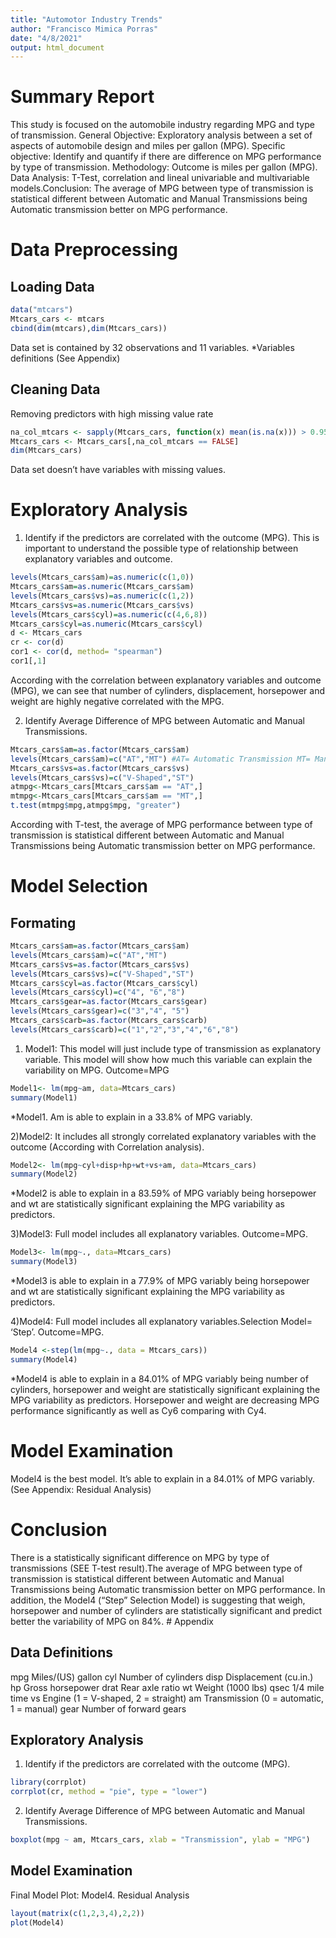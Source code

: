 ---
title: "Automotor Industry Trends"
author: "Francisco Mimica Porras"
date: "4/8/2021"
output: html_document
---

# Summary Report

This study is focused on the automobile industry regarding  MPG and type of transmission. General Objective: Exploratory analysis between a set of aspects of automobile design and miles per gallon (MPG). Specific objective: Identify and quantify if there are difference on MPG performance by type of transmission. Methodology: Outcome is miles per gallon (MPG). Data Analysis: T-Test, correlation and lineal univariable and multivariable models.Conclusion: The average of MPG between type of transmission is statistical different between Automatic and Manual Transmissions being Automatic transmission better on MPG performance. 

# Data Preprocessing

## Loading Data

```{r}
data("mtcars")
Mtcars_cars <- mtcars
cbind(dim(mtcars),dim(Mtcars_cars))
```
Data set is contained by 32 observations and 11 variables. 
*Variables definitions (See Appendix)

## Cleaning Data

Removing predictors with high missing value rate

```{r}
na_col_mtcars <- sapply(Mtcars_cars, function(x) mean(is.na(x))) > 0.95 # threshold is 95%
Mtcars_cars <- Mtcars_cars[,na_col_mtcars == FALSE]
dim(Mtcars_cars)
```
Data set doesn't have variables with missing values.

# Exploratory Analysis

1) Identify if the predictors are correlated with the outcome (MPG). This is important to understand the possible type of relationship between explanatory variables and outcome.

```{r}
levels(Mtcars_cars$am)=as.numeric(c(1,0))
Mtcars_cars$am=as.numeric(Mtcars_cars$am)
levels(Mtcars_cars$vs)=as.numeric(c(1,2))
Mtcars_cars$vs=as.numeric(Mtcars_cars$vs)
levels(Mtcars_cars$cyl)=as.numeric(c(4,6,8))
Mtcars_cars$cyl=as.numeric(Mtcars_cars$cyl)
d <- Mtcars_cars
cr <- cor(d)
cor1 <- cor(d, method= "spearman")
cor1[,1]
```
According with the correlation between explanatory variables and outcome (MPG), we can see that number of cylinders, displacement, horsepower and weight are highly negative correlated with the MPG. 

2) Identify Average Difference of MPG between Automatic and Manual Transmissions.

```{r}
Mtcars_cars$am=as.factor(Mtcars_cars$am)
levels(Mtcars_cars$am)=c("AT","MT") #AT= Automatic Transmission MT= Manual Transmission
Mtcars_cars$vs=as.factor(Mtcars_cars$vs)
levels(Mtcars_cars$vs)=c("V-Shaped","ST")
atmpg<-Mtcars_cars[Mtcars_cars$am == "AT",]
mtmpg<-Mtcars_cars[Mtcars_cars$am == "MT",]
t.test(mtmpg$mpg,atmpg$mpg, "greater")
```
According with T-test, the average of MPG performance between type of transmission is statistical different between Automatic and Manual Transmissions being Automatic transmission better on MPG performance. 

# Model Selection

## Formating

```{r}
Mtcars_cars$am=as.factor(Mtcars_cars$am)
levels(Mtcars_cars$am)=c("AT","MT")
Mtcars_cars$vs=as.factor(Mtcars_cars$vs)
levels(Mtcars_cars$vs)=c("V-Shaped","ST")
Mtcars_cars$cyl=as.factor(Mtcars_cars$cyl)
levels(Mtcars_cars$cyl)=c("4", "6","8")
Mtcars_cars$gear=as.factor(Mtcars_cars$gear)
levels(Mtcars_cars$gear)=c("3","4", "5")
Mtcars_cars$carb=as.factor(Mtcars_cars$carb)
levels(Mtcars_cars$carb)=c("1","2","3","4","6","8")
```

1) Model1: This model will just include type of transmission as explanatory variable. This model will show how much this variable can explain the variability on MPG. Outcome=MPG 

```{r}
Model1<- lm(mpg~am, data=Mtcars_cars)
summary(Model1)
```
*Model1. Am is able to explain in a 33.8% of MPG variably.

2)Model2: It includes all strongly correlated explanatory variables with the outcome (According with Correlation analysis).

```{r}
Model2<- lm(mpg~cyl+disp+hp+wt+vs+am, data=Mtcars_cars)
summary(Model2)
```
*Model2 is able to explain in a 83.59% of MPG variably being horsepower and wt are statistically significant explaining the MPG variability as predictors. 

3)Model3: Full model includes all explanatory variables. Outcome=MPG.

```{r}
Model3<- lm(mpg~., data=Mtcars_cars)
summary(Model3)
```
*Model3 is able to explain in a 77.9% of MPG variably being horsepower and wt are statistically significant explaining the MPG variability as predictors. 

4)Model4: Full model includes all explanatory variables.Selection Model= 'Step'. Outcome=MPG.

```{r}
Model4 <-step(lm(mpg~., data = Mtcars_cars))
summary(Model4)
```
*Model4 is able to explain in a 84.01% of MPG variably being number of cylinders, horsepower and weight are statistically significant explaining the MPG variability as predictors. Horsepower and weight are decreasing MPG performance significantly as well as Cy6 comparing with Cy4.  

# Model Examination

Model4 is the best model. It's able to explain in a 84.01% of MPG variably.(See Appendix: Residual Analysis)

# Conclusion

There is a statistically significant difference on MPG by type of transmissions (SEE T-test result).The average of MPG between type of transmission is statistical different between Automatic and Manual Transmissions being Automatic transmission better on MPG performance. In addition, the Model4 ("Step" Selection Model) is suggesting that weigh, horsepower and number of cylinders are statistically significant and predict better the variability of MPG on 84%. 
# Appendix

## Data Definitions

mpg	Miles/(US) gallon
cyl	Number of cylinders
disp	Displacement (cu.in.)
hp	Gross horsepower
drat	Rear axle ratio
wt	Weight (1000 lbs)
qsec	1/4 mile time
vs	Engine (1 = V-shaped, 2 = straight)
am	Transmission (0 = automatic, 1 = manual)
gear	Number of forward gears

## Exploratory Analysis

1) Identify if the predictors are correlated with the outcome (MPG).
```{r}
library(corrplot)
corrplot(cr, method = "pie", type = "lower")
```
2) Identify Average Difference of MPG between Automatic and Manual Transmissions.
```{r}
boxplot(mpg ~ am, Mtcars_cars, xlab = "Transmission", ylab = "MPG")
```

## Model Examination

Final Model Plot: Model4. Residual Analysis

```{r}
layout(matrix(c(1,2,3,4),2,2))
plot(Model4)
```
